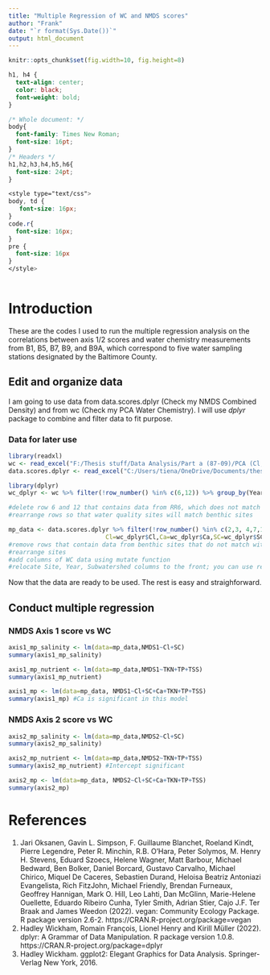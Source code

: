 ```yaml
---
title: "Multiple Regression of WC and NMDS scores"
author: "Frank"
date: "`r format(Sys.Date())`"
output: html_document
---
```


```r
knitr::opts_chunk$set(fig.width=10, fig.height=8)
```

```css
h1, h4 {
  text-align: center;
  color: black;
  font-weight: bold;
}

/* Whole document: */
body{
  font-family: Times New Roman;
  font-size: 16pt;
}
/* Headers */
h1,h2,h3,h4,h5,h6{
  font-size: 24pt;
}

<style type="text/css">
body, td {
   font-size: 16px;
}
code.r{
  font-size: 16px;
}
pre {
  font-size: 16px
}
</style>
  
```

# Introduction

These are the codes I used to run the multiple regression analysis on the correlations between axis 1/2 scores and water chemistry measurements from B1, B5, B7, B9, and B9A, which correspond to five water sampling stations designated by the Baltimore County.

## Edit and organize data

I am going to use data from data.scores.dplyr (Check my NMDS Combined Density) and from wc (Check my PCA Water Chemistry). I will use *dplyr* package to combine and filter data to fit purpose.

### Data for later use

```r
library(readxl)
wc <- read_excel("F:/Thesis stuff/Data Analysis/Part a (87-09)/PCA (Cl, Ca, SC)/Data for PCA.xlsx")
data.scores.dplyr <- read_excel("C:/Users/tiena/OneDrive/Documents/thesis-codes/Part a (87-09)/Multiple regression between WC and axis scores/NMDS scores-dplyr.xlsx")
```


```r
library(dplyr)
wc_dplyr <- wc %>% filter(!row_number() %in% c(6,12)) %>% group_by(Year) %>% arrange(match(Site,c("RR1","RR2","RR5","RR4","RR3"))) 

#delete row 6 and 12 that contains data from RR6, which does not match with any benthic site 
#rearrange rows so that water quality sites will match benthic sites

mp_data <- data.scores.dplyr %>% filter(!row_number() %in% c(2,3, 4,7,10,12,13,14,17,20)) %>% arrange(match(Site,c("B1","B5","B7","B9","B9A"))) %>% relocate(Site, Year, Subwatershed) %>% mutate(TSS=wc_dplyr$TSS,TKN=wc_dplyr$TKN,TP=wc_dplyr$TP,
                           Cl=wc_dplyr$Cl,Ca=wc_dplyr$Ca,SC=wc_dplyr$SC) 
#remove rows that contain data from benthic sites that do not match with water quality sites 
#rearrange sites
#add columns of WC data using mutate function
#relocate Site, Year, Subwatershed columns to the front; you can use relocate(column a, .after=column b) => this will put column a after column b
```

Now that the data are ready to be used. The rest is easy and straighforward. 

## Conduct multiple regression

### NMDS Axis 1 score vs WC

```r
axis1_mp_salinity <- lm(data=mp_data,NMDS1~Cl+SC)
summary(axis1_mp_salinity)

axis1_mp_nutrient <- lm(data=mp_data,NMDS1~TKN+TP+TSS)
summary(axis1_mp_nutrient)

axis1_mp <- lm(data=mp_data, NMDS1~Cl+SC+Ca+TKN+TP+TSS)
summary(axis1_mp) #Ca is significant in this model
```

### NMDS Axis 2 score vs WC

```r
axis2_mp_salinity <- lm(data=mp_data,NMDS2~Cl+SC)
summary(axis2_mp_salinity)

axis2_mp_nutrient <- lm(data=mp_data,NMDS2~TKN+TP+TSS)
summary(axis2_mp_nutrient) #Intercept significant

axis2_mp <- lm(data=mp_data, NMDS2~Cl+SC+Ca+TKN+TP+TSS)
summary(axis2_mp)
```

# References

1. Jari Oksanen, Gavin L. Simpson, F. Guillaume Blanchet, Roeland Kindt, Pierre Legendre, Peter R. Minchin,
  R.B. O'Hara, Peter Solymos, M. Henry H. Stevens, Eduard Szoecs, Helene Wagner, Matt Barbour, Michael
  Bedward, Ben Bolker, Daniel Borcard, Gustavo Carvalho, Michael Chirico, Miquel De Caceres, Sebastien
  Durand, Heloisa Beatriz Antoniazi Evangelista, Rich FitzJohn, Michael Friendly, Brendan Furneaux,
  Geoffrey Hannigan, Mark O. Hill, Leo Lahti, Dan McGlinn, Marie-Helene Ouellette, Eduardo Ribeiro Cunha,
  Tyler Smith, Adrian Stier, Cajo J.F. Ter Braak and James Weedon (2022). vegan: Community Ecology Package.
  R package version 2.6-2. https://CRAN.R-project.org/package=vegan
2. Hadley Wickham, Romain François, Lionel Henry and Kirill Müller (2022). dplyr: A Grammar of Data
  Manipulation. R package version 1.0.8. https://CRAN.R-project.org/package=dplyr
3. Hadley Wickham. ggplot2: Elegant Graphics for Data Analysis. Springer-Verlag New York, 2016.